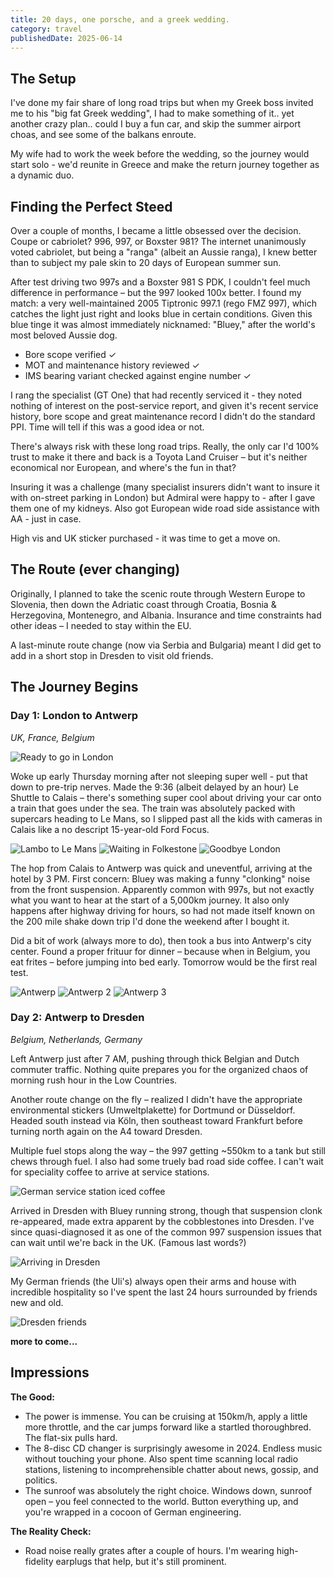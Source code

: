 ```yaml
---
title: 20 days, one porsche, and a greek wedding.
category: travel
publishedDate: 2025-06-14
---
```



## The Setup

I've done my fair share of long road trips but when my Greek boss invited me to his "big fat Greek wedding", I had to make something of it.. yet another crazy plan.. could I buy a fun car, and skip the summer airport choas, and see some of the balkans enroute. 

My wife had to work the week before the wedding, so the journey would start solo - we'd reunite in Greece and make the return journey together as a dynamic duo.

## Finding the Perfect Steed

Over a couple of months, I became a little obsessed over the decision. Coupe or cabriolet? 996, 997, or Boxster 981? The internet unanimously voted cabriolet, but being a "ranga" (albeit an Aussie ranga), I knew better than to subject my pale skin to 20 days of European summer sun. 

After test driving two 997s and a Boxster 981 S PDK, I couldn't feel much difference in performance – but the 997 looked 100x better. I found my match: a very well-maintained 2005 Tiptronic 997.1 (rego FMZ 997), which catches the light just right and looks blue in certain conditions. Given this blue tinge it was almost immediately nicknamed: "Bluey," after the world's most beloved Aussie dog.

- Bore scope verified ✓
- MOT and maintenance history reviewed ✓
- IMS bearing variant checked against engine number ✓

I rang the specialist (GT One) that had recently serviced it - they noted nothing of interest on the post-service report, and given it's recent service history, bore scope and great maintenance record I didn't do the standard PPI. Time will tell if this was a good idea or not.

There's always risk with these long road trips. Really, the only car I'd 100% trust to make it there and back is a Toyota Land Cruiser – but it's neither economical nor European, and where's the fun in that?

Insuring it was a challenge (many specialist insurers didn't want to insure it with on-street parking in London) but Admiral were happy to - after I gave them one of my kidneys. Also got European wide road side assistance with AA - just in case.

High vis and UK sticker purchased - it was time to get a move on.

## The Route (ever changing)

Originally, I planned to take the scenic route through Western Europe to Slovenia, then down the Adriatic coast through Croatia, Bosnia & Herzegovina, Montenegro, and Albania. Insurance and time constraints had other ideas – I needed to stay within the EU.

A last-minute route change (now via Serbia and Bulgaria) meant I did get to add in a short stop in Dresden to visit old friends.

## The Journey Begins

### Day 1: London to Antwerp
*UK, France, Belgium*

<Image src={readyToGo} alt="Ready to go in London" class="portrait" />


Woke up early Thursday morning after not sleeping super well - put that down to pre-trip nerves. Made the 9:36 (albeit delayed by an hour) Le Shuttle to Calais – there's something super cool about driving your car onto a train that goes under the sea. The train was absolutely packed with supercars heading to Le Mans, so I slipped past all the kids with cameras in Calais like a no descript 15-year-old Ford Focus. 

<Image src={lamboLeMans} alt="Lambo to Le Mans" class="portrait" />

<Image src={waitingFolkestone} alt="Waiting in Folkestone" class="portrait" />

<Image src={goodbyeLondon} alt="Goodbye London" class="portrait" />

The hop from Calais to Antwerp was quick and uneventful, arriving at the hotel by 3 PM. First concern: Bluey was making a funny "clonking" noise from the front suspension. Apparently common with 997s, but not exactly what you want to hear at the start of a 5,000km journey. It also only happens after highway driving for hours, so had not made itself known on the 200 mile shake down trip I'd done the weekend after I bought it.

Did a bit of work (always more to do), then took a bus into Antwerp's city center. Found a proper frituur for dinner – because when in Belgium, you eat frites – before jumping into bed early. Tomorrow would be the first real test.

<Image src={antwerp1} alt="Antwerp" class="portrait" />

<Image src={antwerp2} alt="Antwerp 2" class="portrait" />

<Image src={antwerp3} alt="Antwerp 3" class="portrait" />

### Day 2: Antwerp to Dresden  
*Belgium, Netherlands, Germany*

Left Antwerp just after 7 AM, pushing through thick Belgian and Dutch commuter traffic. Nothing quite prepares you for the organized chaos of morning rush hour in the Low Countries.

Another route change on the fly – realized I didn't have the appropriate environmental stickers (Umweltplakette) for Dortmund or Düsseldorf. Headed south instead via Köln, then southeast toward Frankfurt before turning north again on the A4 toward Dresden. 

Multiple fuel stops along the way – the 997 getting ~550km to a tank but still chews through fuel. I also had some truely bad road side coffee. I can't wait for speciality coffee to arrive at service stations.

<Image src={germanCoffee} alt="German service station iced coffee" class="portrait" />

Arrived in Dresden with Bluey running strong, though that suspension clonk re-appeared, made extra apparent by the cobblestones into Dresden. I've since quasi-diagnosed it as one of the common 997 suspension issues that can wait until we're back in the UK. (Famous last words?)

<Image src={dresdenArrival} alt="Arriving in Dresden" class="portrait" />

My German friends (the Uli's) always open their arms and house with incredible hospitality so I've spent the last 24 hours surrounded by friends new and old.

<Image src={dresdenFriends} alt="Dresden friends" class="landscape" />


**more to come...**


## Impressions

**The Good:**
- The power is immense. You can be cruising at 150km/h, apply a little more throttle, and the car jumps forward like a startled thoroughbred. The flat-six pulls hard.
- The 8-disc CD changer is surprisingly awesome in 2024. Endless music without touching your phone. Also spent time scanning local radio stations, listening to incomprehensible chatter about news, gossip, and politics.
- The sunroof was absolutely the right choice. Windows down, sunroof open – you feel connected to the world. Button everything up, and you're wrapped in a cocoon of German engineering.

**The Reality Check:**
- Road noise really grates after a couple of hours. I'm wearing high-fidelity earplugs that help, but it's still prominent.
